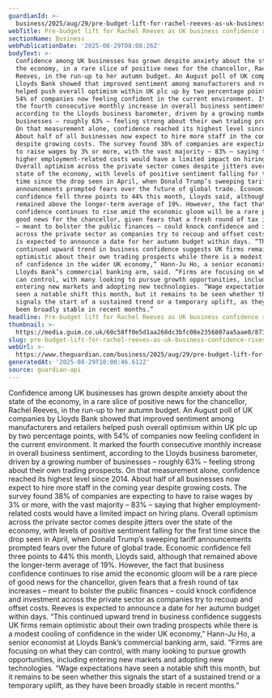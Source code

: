 ```yaml
---
guardianId: >-
  business/2025/aug/29/pre-budget-lift-for-rachel-reeves-as-uk-business-confidence-rises
webTitle: Pre-budget lift for Rachel Reeves as UK business confidence rises
sectionName: Business
webPublicationDate: '2025-08-29T08:08:26Z'
bodyText: >-
  Confidence among UK businesses has grown despite anxiety about the state of
  the economy, in a rare slice of positive news for the chancellor, Rachel
  Reeves, in the run-up to her autumn budget. An August poll of UK companies by
  Lloyds Bank showed that improved sentiment among manufacturers and retailers
  helped push overall optimism within UK plc up by two percentage points, with
  54% of companies now feeling confident in the current environment. It marked
  the fourth consecutive monthly increase in overall business sentiment,
  according to the Lloyds business barometer, driven by a growing number of
  businesses – roughly 63% – feeling strong about their own trading prospects.
  On that measurement alone, confidence reached its highest level since 2014.
  About half of all businesses now expect to hire more staff in the coming year
  despite growing costs. The survey found 38% of companies are expecting to have
  to raise wages by 3% or more, with the vast majority – 83% – saying that
  higher employment-related costs would have a limited impact on hiring plans.
  Overall optimism across the private sector comes despite jitters over the
  state of the economy, with levels of positive sentiment falling for the first
  time since the drop seen in April, when Donald Trump’s sweeping tariff
  announcements prompted fears over the future of global trade. Economic
  confidence fell three points to 44% this month, Lloyds said, although that
  remained above the longer-term average of 19%. However, the fact that business
  confidence continues to rise amid the economic gloom will be a rare piece of
  good news for the chancellor, given fears that a fresh round of tax increases
  – meant to bolster the public finances – could knock confidence and investment
  across the private sector as companies try to recoup and offset costs. Reeves
  is expected to announce a date for her autumn budget within days. “This
  continued upward trend in business confidence suggests UK firms remain
  optimistic about their own trading prospects while there is a modest cooling
  of confidence in the wider UK economy,” Hann-Ju Ho, a senior economist at
  Lloyds Bank’s commercial banking arm, said. “Firms are focusing on what they
  can control, with many looking to pursue growth opportunities, including
  entering new markets and adopting new technologies. “Wage expectations have
  seen a notable shift this month, but it remains to be seen whether this
  signals the start of a sustained trend or a temporary uplift, as they have
  been broadly stable in recent months.”
headline: Pre-budget lift for Rachel Reeves as UK business confidence rises
thumbnail: >-
  https://media.guim.co.uk/60c58ff0e5d1aa268dc3bfc08e2356807aa5aae0/873_0_4499_3602/500.jpg
slug: pre-budget-lift-for-rachel-reeves-as-uk-business-confidence-rises
webUrl: >-
  https://www.theguardian.com/business/2025/aug/29/pre-budget-lift-for-rachel-reeves-as-uk-business-confidence-rises
generatedAt: '2025-08-29T10:00:46.612Z'
source: guardian-api
---
```

Confidence among UK businesses has grown despite anxiety about the state of the economy, in a rare slice of positive news for the chancellor, Rachel Reeves, in the run-up to her autumn budget. An August poll of UK companies by Lloyds Bank showed that improved sentiment among manufacturers and retailers helped push overall optimism within UK plc up by two percentage points, with 54% of companies now feeling confident in the current environment. It marked the fourth consecutive monthly increase in overall business sentiment, according to the Lloyds business barometer, driven by a growing number of businesses – roughly 63% – feeling strong about their own trading prospects. On that measurement alone, confidence reached its highest level since 2014. About half of all businesses now expect to hire more staff in the coming year despite growing costs. The survey found 38% of companies are expecting to have to raise wages by 3% or more, with the vast majority – 83% – saying that higher employment-related costs would have a limited impact on hiring plans. Overall optimism across the private sector comes despite jitters over the state of the economy, with levels of positive sentiment falling for the first time since the drop seen in April, when Donald Trump’s sweeping tariff announcements prompted fears over the future of global trade. Economic confidence fell three points to 44% this month, Lloyds said, although that remained above the longer-term average of 19%. However, the fact that business confidence continues to rise amid the economic gloom will be a rare piece of good news for the chancellor, given fears that a fresh round of tax increases – meant to bolster the public finances – could knock confidence and investment across the private sector as companies try to recoup and offset costs. Reeves is expected to announce a date for her autumn budget within days. “This continued upward trend in business confidence suggests UK firms remain optimistic about their own trading prospects while there is a modest cooling of confidence in the wider UK economy,” Hann-Ju Ho, a senior economist at Lloyds Bank’s commercial banking arm, said. “Firms are focusing on what they can control, with many looking to pursue growth opportunities, including entering new markets and adopting new technologies. “Wage expectations have seen a notable shift this month, but it remains to be seen whether this signals the start of a sustained trend or a temporary uplift, as they have been broadly stable in recent months.”
